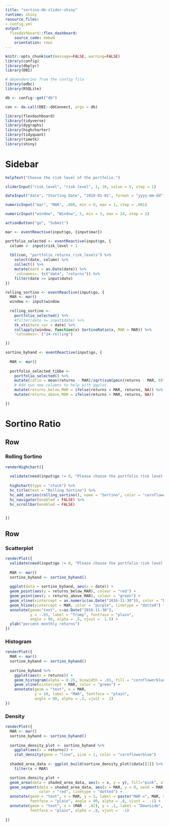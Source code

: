 ```yaml
---
title: "sortino-db-slider-shiny"
runtime: shiny
resource_files:
- config.yml
output:
  flexdashboard::flex_dashboard:
    source_code: embed
    orientation: rows
---
```




```r
knitr::opts_chunk$set(message=FALSE, warning=FALSE)
library(config)
library(dbplyr)
library(DBI)

# dependencies from the config file
library(odbc)
library(RSQLite)

db <- config::get("db")

con <- do.call(DBI::dbConnect, args = db)

library(flexdashboard)
library(tidyverse)
library(dygraphs)
library(highcharter)
library(tidyquant)
library(timetk)
library(shiny)
```

Sidebar {.sidebar}
=====================================
  
```r
helpText("Choose the risk level of the portfolio.")

sliderInput("risk_level", "risk level", 1, 10, value = 5, step = 1)

dateInput("date", "Starting Date", "2010-01-01", format = "yyyy-mm-dd")

numericInput("mar", "MAR", .008, min = 0, max = 1, step = .001)

numericInput("window", "Window", 5, min = 3, max = 24, step = 2)

actionButton("go", "Submit")

mar <- eventReactive(input$go, {input$mar})

portfolio_selected <- eventReactive(input$go, {
  column <- input$risk_level + 1
    
  tbl(con, "portfolio_returns_risk_levels") %>%
    select(date, column) %>% 
    collect() %>% 
    mutate(date = as.Date(date)) %>%
    `colnames<-`(c("date", "returns")) %>% 
    filter(date >= input$date)
})

rolling_sortino <- eventReactive(input$go, {
  MAR <- mar()
  window <- input$window
  
  rolling_sortino <-
    portfolio_selected() %>%
    #filter(date >= input$date) %>% 
    tk_xts(date_var = date) %>% 
    rollapply(window, function(x) SortinoRatio(x, MAR = MAR)) %>% 
    `colnames<-`("24-rolling")

})

sortino_byhand <- eventReactive(input$go, {
  
  MAR <- mar()
  
  portfolio_selected_tibbe <-
    portfolio_selected() %>%
    mutate(ratio = mean(returns - MAR)/sqrt(sum(pmin(returns - MAR, 0)^2)/nrow(.))) %>% 
    # Add two new columns to help with ggplot.
    mutate(returns_below_MAR = ifelse(returns < MAR, returns, NA)) %>%
    mutate(returns_above_MAR = ifelse(returns > MAR, returns, NA))

})

```

Sortino Ratio
=====================================  

Row {data-height=600}
-----------------------------------------------------------------------

### Rolling Sortino

```r
renderHighchart({
  
  validate(need(input$go != 0, "Please choose the portfolio risk level by adjusting the slider and click submit."))
  
  highchart(type = "stock") %>%
  hc_title(text = "Rolling Sortino") %>%
  hc_add_series(rolling_sortino(), name = "Sortino", color = "cornflowerblue") %>%
  hc_navigator(enabled = FALSE) %>% 
  hc_scrollbar(enabled = FALSE) 

  
})
```

Row {.tabset .tabset-fade}
-------------------------------------

### Scatterplot

```r
renderPlot({
  validate(need(input$go != 0, "Please choose the portfolio risk level by adjusting the slider and click submit."))
  
  MAR <- mar()
  sortino_byhand <- sortino_byhand()
  
  ggplot(data = sortino_byhand, aes(x = date)) +
  geom_point(aes(y = returns_below_MAR), colour = "red") +
  geom_point(aes(y = returns_above_MAR), colour = "green") + 
  geom_vline(xintercept = as.numeric(as.Date("2016-11-30")), color = "blue") +
  geom_hline(yintercept = MAR, color = "purple", linetype = "dotted") +
  annotate(geom="text", x=as.Date("2016-11-30"), 
           y = -.05, label = "Trump", fontface = "plain", 
           angle = 90, alpha = .5, vjust =  1.5) +
  ylab("percent monthly returns")
})
```


### Histogram

```r
renderPlot({
  MAR <- mar()
  sortino_byhand <- sortino_byhand()
  
  sortino_byhand %>% 
    ggplot(aes(x = returns)) +
    geom_histogram(alpha = 0.25, binwidth = .01, fill = "cornflowerblue") +
    geom_vline(xintercept = MAR, color = "green") +
    annotate(geom = "text", x = MAR, 
             y = 10, label = "MAR", fontface = "plain", 
             angle = 90, alpha = .5, vjust =  1)
})
```

### Density

```r
renderPlot({
  MAR <- mar()
  sortino_byhand <- sortino_byhand()
  
  sortino_density_plot <- sortino_byhand %>% 
    ggplot(aes(x = returns)) +
    stat_density(geom = "line", size = 1, color = "cornflowerblue") 
  
  shaded_area_data <- ggplot_build(sortino_density_plot)$data[[1]] %>% 
    filter(x < MAR)

  sortino_density_plot + 
  geom_area(data = shaded_area_data, aes(x = x, y = y), fill="pink", alpha = 0.5) +
  geom_segment(data = shaded_area_data, aes(x = MAR, y = 0, xend = MAR, yend = y), 
               color = "red", linetype = "dotted") +
  annotate(geom = "text", x = MAR, y = 5, label = paste("MAR =", MAR, sep = ""), 
           fontface = "plain", angle = 90, alpha = .8, vjust =  -1) +
  annotate(geom = "text", x = (MAR - .02), y = .1, label = "Downside", 
           fontface = "plain", alpha = .8, vjust =  -1)
           
})

```





